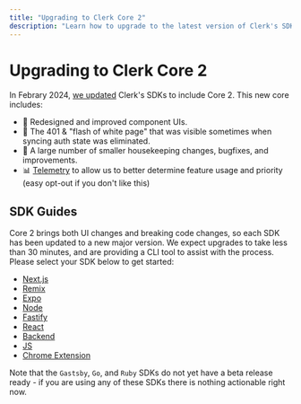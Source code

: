 ```yaml
---
title: "Upgrading to Clerk Core 2"
description: "Learn how to upgrade to the latest version of Clerk's SDKs"
---
```


# Upgrading to Clerk Core 2

In Febrary 2024, [we updated](https://clerk.com/changelog/2024-01-16) Clerk's SDKs to include Core 2. This new core includes:

- 💅 Redesigned and improved component UIs.
- 🔪 The 401 & "flash of white page" that was visible sometimes when syncing auth state was eliminated.
- 🧹 A large number of smaller housekeeping changes, bugfixes, and improvements.
- 📊 [Telemetry](/docs/telemetry) to allow us to better determine feature usage and priority (easy opt-out if you don't like this)

## SDK Guides

Core 2 brings both UI changes and breaking code changes, so each SDK has been updated to a new major version.
We expect upgrades to take less than 30 minutes, and are providing a CLI tool to assist with the process. Please select your SDK below to get started:

- [Next.js](nextjs)
- [Remix](remix)
- [Expo](expo)
- [Node](node)
- [Fastify](fastify)
- [React](react)
- [Backend](backend)
- [JS](js)
- [Chrome Extension](chrome-extension)

Note that the `Gastsby`, `Go`, and `Ruby` SDKs do not yet have a beta release ready - if you are using any of these SDKs there is nothing actionable right now.

